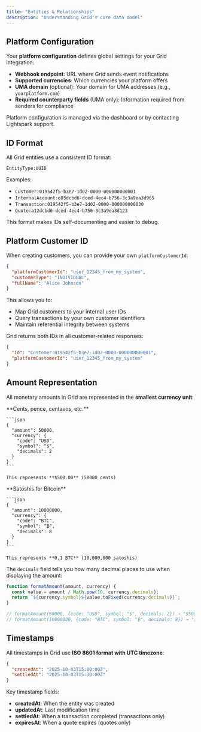 ```yaml
---
title: "Entities & Relationships"
description: "Understanding Grid's core data model"
---
```



<Terminology />

## Platform Configuration

Your **platform configuration** defines global settings for your Grid integration:

- **Webhook endpoint**: URL where Grid sends event notifications
- **Supported currencies**: Which currencies your platform offers
- **UMA domain** (optional): Your domain for UMA addresses (e.g., `yourplatform.com`)
- **Required counterparty fields** (UMA only): Information required from senders for compliance

Platform configuration is managed via the dashboard or by contacting Lightspark support.

## ID Format

All Grid entities use a consistent ID format:

```
EntityType:UUID
```

Examples:
- `Customer:019542f5-b3e7-1d02-0000-000000000001`
- `InternalAccount:e85dcbd6-dced-4ec4-b756-3c3a9ea3d965`
- `Transaction:019542f5-b3e7-1d02-0000-000000000030`
- `Quote:a12dcbd6-dced-4ec4-b756-3c3a9ea3d123`

This format makes IDs self-documenting and easier to debug.

## Platform Customer ID

When creating customers, you can provide your own `platformCustomerId`:

```json
{
  "platformCustomerId": "user_12345_from_my_system",
  "customerType": "INDIVIDUAL",
  "fullName": "Alice Johnson"
}
```

This allows you to:
- Map Grid customers to your internal user IDs
- Query transactions by your own customer identifiers
- Maintain referential integrity between systems

Grid returns both IDs in all customer-related responses:
```json
{
  "id": "Customer:019542f5-b3e7-1d02-0000-000000000001",
  "platformCustomerId": "user_12345_from_my_system"
}
```

## Amount Representation

All monetary amounts in Grid are represented in the **smallest currency unit**:

<Tabs>
  <Tab title="Fiat Currencies">
    **Cents, pence, centavos, etc.**

    ```json
    {
      "amount": 50000,
      "currency": {
        "code": "USD",
        "symbol": "$",
        "decimals": 2
      }
    }
    ```

    This represents **$500.00** (50000 cents)
  </Tab>

  <Tab title="Cryptocurrencies">
    **Satoshis for Bitcoin**

    ```json
    {
      "amount": 10000000,
      "currency": {
        "code": "BTC",
        "symbol": "₿",
        "decimals": 8
      }
    }
    ```

    This represents **0.1 BTC** (10,000,000 satoshis)
  </Tab>
</Tabs>

The `decimals` field tells you how many decimal places to use when displaying the amount:

```javascript
function formatAmount(amount, currency) {
  const value = amount / Math.pow(10, currency.decimals);
  return `${currency.symbol}${value.toFixed(currency.decimals)}`;
}

// formatAmount(50000, {code: "USD", symbol: "$", decimals: 2}) → "$500.00"
// formatAmount(10000000, {code: "BTC", symbol: "₿", decimals: 8}) → "₿0.10000000"
```

## Timestamps

All timestamps in Grid use **ISO 8601 format with UTC timezone**:

```json
{
  "createdAt": "2025-10-03T15:00:00Z",
  "settledAt": "2025-10-03T15:30:00Z"
}
```

Key timestamp fields:
- **createdAt**: When the entity was created
- **updatedAt**: Last modification time
- **settledAt**: When a transaction completed (transactions only)
- **expiresAt**: When a quote expires (quotes only)

